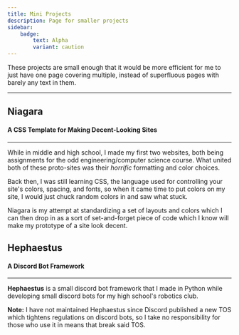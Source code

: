 ```yaml
---
title: Mini Projects
description: Page for smaller projects
sidebar:
    badge:
        text: Alpha
        variant: caution
---
```


These projects are small enough that it would be more efficient for me to just have one page covering multiple, instead of superfluous pages with barely any text in them.

---

## Niagara
#### A CSS Template for Making Decent-Looking Sites
---
<LinkCard title="Github Repo" target="_blank" href="https://github.com/MoonriseSunset/Niagara" description=""/>

While in middle and high school, I made my first two websites, both being assignments for the odd engineering/computer science course. What united both of these proto-sites was their *horrific* formatting and color choices. 

Back then, I was still learning CSS, the language used for controlling your site's colors, spacing, and fonts, so when it came time to put colors on my site, I would just chuck random colors in and saw what stuck.

Niagara is my attempt at standardizing a set of layouts and colors which I can then drop in as a sort of set-and-forget piece of code which I know will make my prototype of a site look decent.

## Hephaestus
#### A Discord Bot Framework
---
<LinkCard title="Github Repo" target="_blank" href="https://github.com/MoonriseSunset/Hephaestus"/>

**Hephaestus** is a small discord bot framework that I made in Python while developing small discord bots for my high school's robotics club. 

**Note:** I have not maintained Hephaestus since Discord published a new TOS which tightens regulations on discord bots, so I take no responsibility for those who use it in means that break said TOS. 
